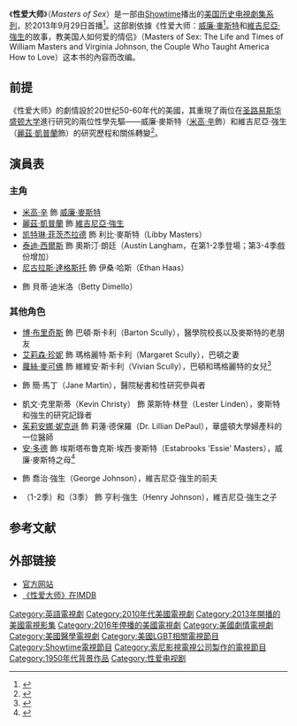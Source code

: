 {{noteTA
|G1=Show
|G2=Movie
|1=zh-hk:羅絲·麥克萊弗;zh-tw:蘿絲·麥可佛 ;zh-cn:罗丝·麦克莱弗;
|2=zh-hk:茱莉安;zh-tw:茱莉安娜;
|3=zh-hans:马斯特斯;zh-hant:麥斯特
|4=zh-hans:弗吉尼亚;zh-hant:維吉尼亞
|5=zh-hans:约翰逊;zh-hant:強生
}}
{{Infobox television
 | show_name = 性爱大师
 | image = File:Masters_of_Sex_title.png
 | alt = 
 | genre = [[黑色喜剧|黑色喜剧]]
 | developer = 米歇爾·阿什福德
 | caption = 
 | based_on = {{Based on|''Masters of Sex: The Life and Times of William Masters and Virginia Johnson, the Couple Who Taught America How to Love''|Thomas Maier}}
 | starring = {{Plainlist | 
* [[米高·辛|米高·辛]]
* [[麗茲·凱普蘭|麗茲·凱普蘭]]
* [[凯特琳_菲茨杰拉德|凯特琳 菲茨杰拉德]]
* [[泰迪·西爾斯|泰迪·西爾斯]]
* [[尼古拉斯·達格斯托|尼古拉斯·達格斯托]]
}}
 | theme_music_composer = 
 | opentheme = 
 | endtheme = 
 | composer = {{link-en|邁克爾·賓|Michael Penn}}
 | country = 
 | language = 英语
 | num_seasons = 4
 | num_episodes = 46
 | list_episodes = 
 | executive_producer = {{Plainlist | 
* 米歇爾·阿什福德（Michelle Ashford）
* 薩拉·廷伯曼（Sarah Timberman）
* 卡爾·貝弗利（Carl Beverly）
* {{link-en|艾米·利普曼|Amy Lippman}}
* 朱迪絲·弗諾（Judith Verno）
}}
 | producer =
 | location = [[纽约|纽约]]<br />[[洛杉矶|洛杉矶]]
 | cinematography =[[本·戴維斯_(電影攝影師)|本·戴維斯]]
 | camera = 
 | runtime = 55–60分钟
 | company = 第二輪製作<br />Timberman/Beverly Productions<br />[[索尼影视电视|索尼影视电视]]<br />[[Showtime|Showtime]]
 | distributor = 
 | channel = [[Showtime|Showtime]]
 | picture_format = 
 | audio_format = 
 | first_aired = {{Start date|2013|9|29}}
 | last_aired = {{End date|2016|11|13}}
 | preceded_by = 
 | followed_by = 
 | related = 
 | website = http://www.sho.com/sho/masters-of-sex/home
 | website_title = 官方網站
 | production_website = 
}}

《'''性爱大师'''》（''Masters of Sex''）是一部由[[Showtime|Showtime]]播出的[[美国|美国]][[历史片|历史电視劇集系列]]，於2013年9月29日首播<ref name="premiere">{{cite web|url=http://tvbythenumbers.zap2it.com/2013/01/12/showtime-announces-premiere-dates-for-nurse-jackie-dexter-returning-early-ray-donovan-homeland-masters-of-sex-more/165132/|title=Showtime Announces Premiere Dates for 'Nurse Jackie,' 'Dexter' (Returning Early) 'Ray Donovan,' 'Homeland,' 'Masters of Sex' & More|last=Seidman|first=Robert|work=TV by the Numbers|date=2013-01-12|accessdate=2013-01-12|archive-date=2013-01-15|archive-url=https://web.archive.org/web/20130115000242/http://tvbythenumbers.zap2it.com/2013/01/12/showtime-announces-premiere-dates-for-nurse-jackie-dexter-returning-early-ray-donovan-homeland-masters-of-sex-more/165132/|dead-url=yes}}</ref>。这部剧依據《性爱大师：[[威廉·麥斯特|威廉·麥斯特]]和[[維吉尼亞·強生|維吉尼亞·強生]]的故事，教美国人如何爱的情侣》（Masters of Sex: The Life and Times of William Masters and Virginia Johnson, the Couple Who Taught America How to Love）这本书的內容而改编。

==前提==
《性爱大师》的劇情設於20世纪50-60年代的美國，其重現了兩位在[[圣路易斯华盛顿大学|圣路易斯华盛顿大学]]進行研究的兩位性學先驅——威廉·麥斯特（[[米高·辛|米高·辛]]飾）和維吉尼亞·強生（[[麗茲·凱普蘭|麗茲·凱普蘭]]飾）的研究歷程和關係轉變<ref>{{cite book |last=Maier |first=Thomas |title= Masters Of Sex: The Life and Times of William Masters and Virginia Johnson, The Couple Who Taught America How To Love|year=2009 |publisher= Basic Books |location=New York|isbn=9780465003075|pages=400|url=https://www.amazon.com/dp/B001Y35IZO/}}</ref>。

==演員表==
===主角===
* [[米高·辛|米高·辛]] 飾 [[威廉·麥斯特|威廉·麥斯特]]
* [[麗茲·凱普蘭|麗茲·凱普蘭]] 飾 [[維吉尼亞·強生|維吉尼亞·強生]]
* [[凯特琳·菲茨杰拉德|凯特琳·菲茨杰拉德]] 飾 利比·麥斯特（Libby Masters）
* [[泰迪·西爾斯|泰迪·西爾斯]] 飾 奧斯汀·朗廷（Austin Langham，在第1-2季登場；第3-4季戲份增加）
* [[尼古拉斯·達格斯托|尼古拉斯·達格斯托]] 飾 伊桑·哈斯（Ethan Haas）
* {{link-en|安納爾利·阿什福德|Annaleigh Ashford}} 飾 貝蒂·迪米洛（Betty Dimello）

===其他角色===
* [[博·布里奇斯|博·布里奇斯]] 飾 巴頓·斯卡利（Barton Scully），醫學院校長以及麥斯特的老朋友
* [[艾莉森·珍妮|艾莉森·珍妮]] 飾 瑪格麗特·斯卡利（Margaret Scully），巴頓之妻
* [[蘿絲·麥可佛|蘿絲·麥可佛]] 飾 維維安·斯卡利（Vivian Scully），巴頓和瑪格麗特的女兒<ref>{{cite news |url=http://www.hollywoodreporter.com/live-feed/showtimes-masters-sex-adds-lovely-419826 |title=Showtime's 'Masters of Sex' Adds 'Lovely Bones' Actress |work=The Hollywood Reporter |date=2013-02-08 |accessdate=2013-02-11 |first=Lesley |last=Goldberg |archive-date=2020-11-16 |archive-url=https://web.archive.org/web/20201116223126/https://www.hollywoodreporter.com/live-feed/showtimes-masters-sex-adds-lovely-419826 }}</ref>
* {{link-en|海倫娜·約克|Heléne Yorke}} 飾 簡·馬丁（Jane Martin），醫院秘書和性研究參與者
* 凱文·克里斯蒂（Kevin Christy） 飾 萊斯特·林登（Lester Linden），麥斯特和強生的研究記錄者
* [[茱莉安娜·妮克遜|茱莉安娜·妮克遜]] 飾 莉蓮·德保羅（Dr. Lillian DePaul），華盛頓大學婦產科的一位醫師
* [[安·多德|安·多德]] 飾 埃斯塔布鲁克斯·埃西·麥斯特（Estabrooks 'Essie' Masters），威廉·麥斯特之母<ref>{{cite web |url=http://www.deadline.com/2013/02/linda-lavin-to-co-star-in-nbcs-sean-hayes-pilot-ann-dowd-recurs-on-masters-of-sex/ |title=Linda Lavin To Co-Star In NBC’s Sean Hayes Pilot, Ann Dowd Recurs On ‘Masters Of Sex’ |publisher=Deadline.com |first=Nellie |last=Andreeva |date=2013-02-04 |accessdate=2013-09-28 |archive-date=2013-02-14 |archive-url=https://www.webcitation.org/6EQS4XgCw?url=http://www.deadline.com/2013/02/linda-lavin-to-co-star-in-nbcs-sean-hayes-pilot-ann-dowd-recurs-on-masters-of-sex/ |dead-url=no }}</ref> 
* {{link-en|馬瑟·齊克爾|Mather Zickel}} 飾 喬治·強生（George Johnson），維吉尼亞·強生的前夫
* {{link-en|科爾·桑德|Cole Sand}}（1-2季）和{{link-en|諾亞·羅賓斯|Noah Robbins}}（3季） 飾 亨利·強生（Henry Johnson），維吉尼亞·強生之子

==参考文献==
{{reflist}}

== 外部链接 ==
* [http://www.sho.com/sho/masters-of-sex/home 官方网站] {{Wayback|url=http://www.sho.com/sho/masters-of-sex/home |date=20140125143937 }}
* [http://www.imdb.com/title/tt2137109/ 《性爱大师》在IMDB] {{Wayback|url=http://www.imdb.com/title/tt2137109/ |date=20210306091158 }}

{{Showtime电视节目|state=uncollapsed}}

{{DEFAULTSORT:Masters of Sex}}
[[Category:英語電視劇|Category:英語電視劇]]
[[Category:2010年代美國電視劇|Category:2010年代美國電視劇]]
[[Category:2013年開播的美國電視影集|Category:2013年開播的美國電視影集]]
[[Category:2016年停播的美國電視劇|Category:2016年停播的美國電視劇]]
[[Category:美國劇情電視劇|Category:美國劇情電視劇]]
[[Category:美國醫學電視劇|Category:美國醫學電視劇]]
[[Category:美國LGBT相關電視節目|Category:美國LGBT相關電視節目]]
[[Category:Showtime電視節目|Category:Showtime電視節目]]
[[Category:索尼影視電視公司製作的電視節目|Category:索尼影視電視公司製作的電視節目]]
[[Category:1950年代背景作品|Category:1950年代背景作品]]
[[Category:性爱电视剧|Category:性爱电视剧]]